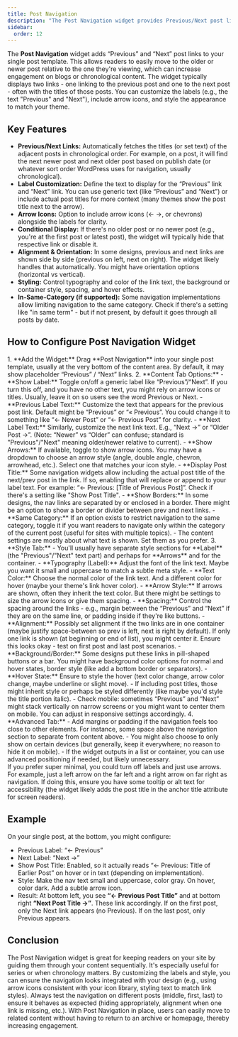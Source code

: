 ```yaml
---
title: Post Navigation
description: "The Post Navigation widget provides Previous/Next post links on single post pages, allowing readers to navigate sequentially through your posts with customizable labels and styling."
sidebar:
  order: 12
---
```



The **Post Navigation** widget adds “Previous” and “Next” post links to your single post template. This allows readers to easily move to the older or newer post relative to the one they're viewing, which can increase engagement on blogs or chronological content. The widget typically displays two links - one linking to the previous post and one to the next post - often with the titles of those posts. You can customize the labels (e.g., the text "Previous" and "Next"), include arrow icons, and style the appearance to match your theme.

## Key Features

- **Previous/Next Links:** Automatically fetches the titles (or set text) of the adjacent posts in chronological order. For example, on a post, it will find the next newer post and next older post based on publish date (or whatever sort order WordPress uses for navigation, usually chronological).
- **Label Customization:** Define the text to display for the “Previous” link and “Next” link. You can use generic text (like “Previous” and “Next”) or include actual post titles for more context (many themes show the post title next to the arrow).
- **Arrow Icons:** Option to include arrow icons (← →, or chevrons) alongside the labels for clarity.
- **Conditional Display:** If there's no older post or no newer post (e.g., you're at the first post or latest post), the widget will typically hide that respective link or disable it.
- **Alignment & Orientation:** In some designs, previous and next links are shown side by side (previous on left, next on right). The widget likely handles that automatically. You might have orientation options (horizontal vs vertical).
- **Styling:** Control typography and color of the link text, the background or container style, spacing, and hover effects.
- **In-Same-Category (if supported):** Some navigation implementations allow limiting navigation to the same category. Check if there's a setting like "in same term" - but if not present, by default it goes through all posts by date.

## How to Configure Post Navigation Widget

<Steps>
1. **Add the Widget:** Drag **Post Navigation** into your single post template, usually at the very bottom of the content area. By default, it may show placeholder “Previous” / “Next” links.
2. **Content Tab Options:**
   - **Show Label:** Toggle on/off a generic label like “Previous”/“Next”. If you turn this off, and you have no other text, you might rely on arrow icons or titles. Usually, leave it on so users see the word Previous or Next.
   - **Previous Label Text:** Customize the text that appears for the previous post link. Default might be “Previous” or “« Previous”. You could change it to something like “← Newer Post” or “← Previous Post” for clarity.
   - **Next Label Text:** Similarly, customize the next link text. E.g., “Next →” or “Older Post →”. (Note: “Newer” vs “Older” can confuse; standard is "Previous"/"Next" meaning older/newer relative to current).
   - **Show Arrows:** If available, toggle to show arrow icons. You may have a dropdown to choose an arrow style (angle, double angle, chevron, arrowhead, etc.). Select one that matches your icon style.
   - **Display Post Title:** Some navigation widgets allow including the actual post title of the next/prev post in the link. If so, enabling that will replace or append to your label text. For example: “← Previous: [Title of Previous Post]”. Check if there's a setting like "Show Post Title".
   - **Show Borders:** In some designs, the nav links are separated by or enclosed in a border. There might be an option to show a border or divider between prev and next links.
   - **Same Category:** If an option exists to restrict navigation to the same category, toggle it if you want readers to navigate only within the category of the current post (useful for sites with multiple topics).
   - The content settings are mostly about what text is shown. Set them as you prefer. 
3. **Style Tab:**
   - You'll usually have separate style sections for **Label** (the "Previous"/"Next" text part) and perhaps for **Arrows** and for the container.
   - **Typography (Label):** Adjust the font of the link text. Maybe you want it small and uppercase to match a subtle meta style.
   - **Text Color:** Choose the normal color of the link text. And a different color for hover (maybe your theme's link hover color).
   - **Arrow Style:** If arrows are shown, often they inherit the text color. But there might be settings to size the arrow icons or give them spacing. 
   - **Spacing:** Control the spacing around the links - e.g., margin between the “Previous” and “Next” if they are on the same line, or padding inside if they're like buttons.
   - **Alignment:** Possibly set alignment if the two links are in one container (maybe justify space-between so prev is left, next is right by default). If only one link is shown (at beginning or end of list), you might center it. Ensure this looks okay - test on first post and last post scenarios.
   - **Background/Border:** Some designs put these links in pill-shaped buttons or a bar. You might have background color options for normal and hover states, border style (like add a bottom border or separators).
   - **Hover State:** Ensure to style the hover (text color change, arrow color change, maybe underline or slight move).
   - If including post titles, those might inherit style or perhaps be styled differently (like maybe you'd style the title portion italic).
   - Check mobile: sometimes “Previous” and “Next” might stack vertically on narrow screens or you might want to center them on mobile. You can adjust in responsive settings accordingly.
4. **Advanced Tab:**
   - Add margins or padding if the navigation feels too close to other elements. For instance, some space above the navigation section to separate from content above.
   - You might also choose to only show on certain devices (but generally, keep it everywhere; no reason to hide it on mobile).
   - If the widget outputs in a list or container, you can use advanced positioning if needed, but likely unnecessary.
</Steps>

<Aside type="tip" title='Icon Only Nav'>
If you prefer super minimal, you could turn off labels and just use arrows. For example, just a left arrow on the far left and a right arrow on far right as navigation. If doing this, ensure you have some tooltip or alt text for accessibility (the widget likely adds the post title in the anchor title attribute for screen readers).
</Aside>

## Example

On your single post, at the bottom, you might configure:
- Previous Label: “← Previous” 
- Next Label: “Next →”
- Show Post Title: Enabled, so it actually reads “← Previous: Title of Earlier Post” on hover or in text (depending on implementation).
- Style: Make the nav text small and uppercase, color gray. On hover, color dark. Add a subtle arrow icon.
- Result: At bottom left, you see **“← Previous Post Title”** and at bottom right **“Next Post Title →”**. These link accordingly. If on the first post, only the Next link appears (no Previous). If on the last post, only Previous appears.

## Conclusion

The Post Navigation widget is great for keeping readers on your site by guiding them through your content sequentially. It's especially useful for series or when chronology matters. By customizing the labels and style, you can ensure the navigation looks integrated with your design (e.g., using arrow icons consistent with your icon library, styling text to match link styles). Always test the navigation on different posts (middle, first, last) to ensure it behaves as expected (hiding appropriately, alignment when one link is missing, etc.). With Post Navigation in place, users can easily move to related content without having to return to an archive or homepage, thereby increasing engagement.
